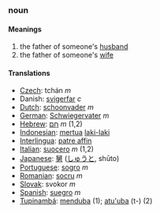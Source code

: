 ===noun===
====Meanings====
#the father of someone's [[husband]]
#the father of someone's [[wife]]

====Translations====

*[[Czech]]: tchán  ''m''
* Danish: [[svigerfar]] ''c''
*[[Dutch]]: [[schoonvader]] ''m''
*[[German]]: [[Schwiegervater]] ''m''
*[[Hebrew]]: [[חָם]] ''m'' (1,2)
*[[Indonesian]]: [[mertua]] [[laki-laki]]
*[[Interlingua]]: [[patre affin]]
*[[Italian]]: [[suocero]] ''m'' (1,2)
*[[Japanese]]: [[舅]] ([[しゅうと]], shūto)
*[[Portuguese]]: [[sogro]] ''m''
*[[Romanian]]: [[socru]] ''m''
*[[Slovak]]: svokor ''m''
*[[Spanish]]: [[suegro]] ''m''
*[[Tupinambá]]: [[menduba]] (1); [[atu'uba]] (t-) (2)